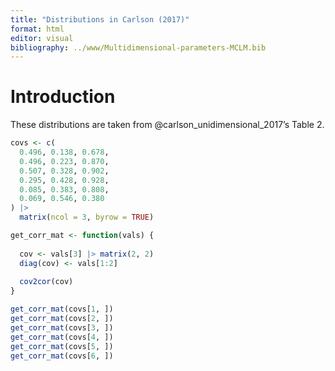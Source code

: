 ```yaml
---
title: "Distributions in Carlson (2017)"
format: html
editor: visual
bibliography: ../www/Multidimensional-parameters-MCLM.bib
---
```


# Introduction

These distributions are taken from @carlson_unidimensional_2017's Table 2.

```r
covs <- c(
  0.496, 0.138, 0.678,
  0.496, 0.223, 0.870,
  0.507, 0.328, 0.902,
  0.295, 0.428, 0.928,
  0.085, 0.383, 0.808,
  0.069, 0.546, 0.380
) |>
  matrix(ncol = 3, byrow = TRUE)

get_corr_mat <- function(vals) {
  
  cov <- vals[3] |> matrix(2, 2)
  diag(cov) <- vals[1:2]
  
  cov2cor(cov)
}

get_corr_mat(covs[1, ])
get_corr_mat(covs[2, ])
get_corr_mat(covs[3, ])
get_corr_mat(covs[4, ])
get_corr_mat(covs[5, ])
get_corr_mat(covs[6, ])
```
